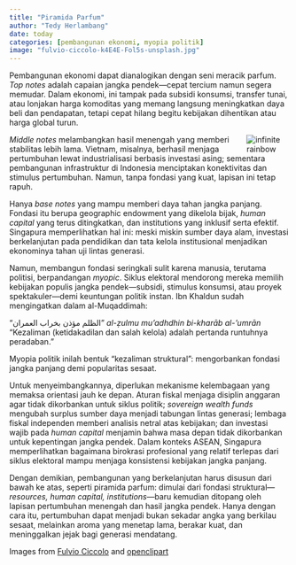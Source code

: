 ```yaml
---
title: "Piramida Parfum"
author: "Tedy Herlambang"
date: today
categories: [pembangunan ekonomi, myopia politik]
image: "fulvio-ciccolo-k4E4E-Fol5s-unsplash.jpg"
---
```


Pembangunan ekonomi dapat dianalogikan dengan seni meracik parfum. *Top notes* adalah capaian jangka pendek—cepat tercium namun segera memudar. Dalam ekonomi, ini tampak pada subsidi konsumsi, transfer tunai, atau lonjakan harga komoditas yang memang langsung meningkatkan daya beli dan pendapatan, tetapi cepat hilang begitu kebijakan dihentikan atau harga global turun.

<img src="https://openclipart.org/download/352712/ejtileinfiniterainbow.svg" alt="infinite rainbow" style="max-width:15%;min-width:40px;float:right;"/>

*Middle notes* melambangkan hasil menengah yang memberi stabilitas lebih lama. Vietnam, misalnya, berhasil menjaga pertumbuhan lewat industrialisasi berbasis investasi asing; sementara pembangunan infrastruktur di Indonesia menciptakan konektivitas dan stimulus pertumbuhan. Namun, tanpa fondasi yang kuat, lapisan ini tetap rapuh.

Hanya *base notes* yang mampu memberi daya tahan jangka panjang. Fondasi itu berupa geographic endowment yang dikelola bijak, *human capital* yang terus ditingkatkan, dan institutions yang inklusif serta efektif. Singapura memperlihatkan hal ini: meski miskin sumber daya alam, investasi berkelanjutan pada pendidikan dan tata kelola institusional menjadikan ekonominya tahan uji lintas generasi.

Namun, membangun fondasi seringkali sulit karena manusia, terutama politisi, berpandangan *myopic*. Siklus elektoral mendorong mereka memilih kebijakan populis jangka pendek—subsidi, stimulus konsumsi, atau proyek spektakuler—demi keuntungan politik instan. Ibn Khaldun sudah mengingatkan dalam al-Muqaddimah:

"الظلم مؤذن بخراب العمران" *al-ẓulmu mu’adhdhin bi-kharāb al-‘umrān* “Kezaliman (ketidakadilan dan salah kelola) adalah pertanda runtuhnya peradaban.”

Myopia politik inilah bentuk “kezaliman struktural”: mengorbankan fondasi jangka panjang demi popularitas sesaat.

Untuk menyeimbangkannya, diperlukan mekanisme kelembagaan yang memaksa orientasi jauh ke depan. Aturan fiskal menjaga disiplin anggaran agar tidak dikorbankan untuk siklus politik; *sovereign wealth funds* mengubah surplus sumber daya menjadi tabungan lintas generasi; lembaga fiskal independen memberi analisis netral atas kebijakan; dan investasi wajib pada *human capital* menjamin bahwa masa depan tidak dikorbankan untuk kepentingan jangka pendek. Dalam konteks ASEAN, Singapura memperlihatkan bagaimana birokrasi profesional yang relatif terlepas dari siklus elektoral mampu menjaga konsistensi kebijakan jangka panjang.

Dengan demikian, pembangunan yang berkelanjutan harus disusun dari bawah ke atas, seperti piramida parfum: dimulai dari fondasi struktural—*resources, human capital, institutions*—baru kemudian ditopang oleh lapisan pertumbuhan menengah dan hasil jangka pendek. Hanya dengan cara itu, pertumbuhan dapat menjadi bukan sekadar angka yang berkilau sesaat, melainkan aroma yang menetap lama, berakar kuat, dan meninggalkan jejak bagi generasi mendatang.

Images from [Fulvio Ciccolo](https://unsplash.com/@scentspiracy) and [openclipart](https://openclipart.org/)
